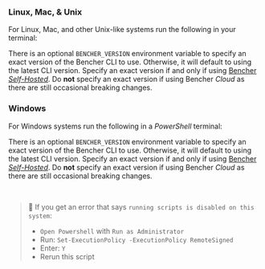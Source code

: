 
### Linux, Mac, & Unix
For Linux, Mac, and other Unix-like systems run the following in your terminal:

<CliUnixScript />

There is an optional `BENCHER_VERSION` environment variable to specify an exact version of the Bencher CLI to use.
Otherwise, it will default to using the latest CLI version.
Specify an exact version if and only if using [Bencher *Self-Hosted*][bencher self hosted].
Do __not__ specify an exact version if using Bencher *Cloud* as there are still occasional breaking changes.

<CliUnixScriptVersion />

### Windows
For Windows systems run the following in a _PowerShell_ terminal:

<CliWindowsScript />

There is an optional `BENCHER_VERSION` environment variable to specify an exact version of the Bencher CLI to use.
Otherwise, it will default to using the latest CLI version.
Specify an exact version if and only if using [Bencher *Self-Hosted*][bencher self hosted].
Do __not__ specify an exact version if using Bencher *Cloud* as there are still occasional breaking changes.

<CliWindowsScriptVersion />

<br />

> 🐰 If you get an error that says `running scripts is disabled on this system`:
> - `Open Powershell` with `Run as Administrator`
> - Run: `Set-ExecutionPolicy -ExecutionPolicy RemoteSigned`
> - Enter: `Y`
> - Rerun this script

[bencher self hosted]: /docs/explanation/bencher-self-hosted/